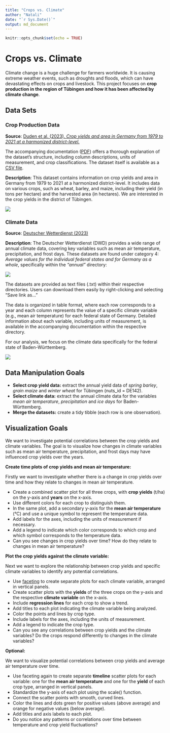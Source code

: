 ```yaml
---
title: "Crops vs. Climate"
author: "Natali"
date: "`r Sys.Date()`"
output: md_document
---
```


```r
knitr::opts_chunk$set(echo = TRUE)
```

# Crops vs. Climate

Climate change is a huge challenge for farmers worldwide. It is causing extreme weather events, such as droughts and floods, which can have devastating effects on crops and livestock. This project focuses on **crop production in the region of Tübingen and how it has been affected by climate change**.

## Data Sets

### Crop Production Data

**Source**: [Duden et al. (2023). *Crop yields and area in Germany from 1979 to 2021 at a harmonized district-level.*](https://doi.org/10.3220/DATA20231117103252-0)

The accompanying documentation ([PDF](https://www.openagrar.de/servlets/MCRFileNodeServlet/openagrar_derivate_00056476/Readme.pdf)) offers a thorough explanation of the dataset’s structure, including column descriptions, units of measurement, and crop classifications. The dataset itself is available as a [CSV file](https://www.openagrar.de/servlets/MCRFileNodeServlet/openagrar_derivate_00056476/Final_data.csv).

**Description**: This dataset contains information on crop yields and area in Germany from 1979 to 2021 at a harmonized district-level. It includes data on various crops, such as wheat, barley, and maize, including their yield (in tons per hectare) and the harvested area (in hectares). We are interested in the crop yields in the district of Tübingen.

![](Crops_data.png)

### Climate Data

**Source**: [Deutscher Wetterdienst (2023)](https://www.dwd.de/EN/ourservices/cdc/cdc_ueberblick-klimadaten_en.html)

**Description**: The Deutscher Wetterdienst (DWD) provides a wide range of annual climate data, covering key variables such as mean air temperature, precipitation, and frost days. These datasets are found under category 4: *Average values for the individual federal states and for Germany as a whole*, specifically within the *"annual"* directory:

![](index.png)

The datasets are provided as text files (.txt) within their respective directories. Users can download them easily by right-clicking and selecting “Save link as…”

The data is organized in table format, where each row corresponds to a year and each column represents the value of a specific climate variable (e.g., mean air temperature) for each federal state of Germany. Detailed information about each variable, including units of measurement, is available in the accompanying documentation within the respective directory.

For our analysis, we focus on the climate data specifically for the federal state of Baden-Württemberg.

![](Climate_data.png)

## Data Manipulation Goals

-   **Select crop yield data:** extract the annual yield data of *spring barley*, *grain maize* and *winter wheat* for Tübingen (nuts_id = DE142).
-   **Select climate data:** extract the annual climate data for the variables *mean air temperature*, *precipitation* and *ice days* for Baden-Württemberg.
-   **Merge the datasets:** create a tidy tibble (each row is one observation).

## Visualization Goals

We want to investigate potential correlations between the crop yields and climate variables. The goal is to visualize how changes in climate variables such as mean air temperature, precipitation, and frost days may have influenced crop yields over the years.

**Create time plots of crop yields and mean air temperature:**

Firstly we want to investigate whether there is a change in crop yields over time and how they relate to changes in mean air temperature.

-   Create a combined scatter plot for all three crops, with **crop yields** (t/ha) on the y-axis and **years** on the x-axis.
-   Use different colors for each crop to distinguish them.
-   In the same plot, add a secondary y-axis for the **mean air temperature** (°C) and use a unique symbol to represent the temperature data.
-   Add labels for the axes, including the units of measurement if necessary.
-   Add a legend to indicate which color corresponds to which crop and which symbol corresponds to the temperature data.
-   Can you see changes in crop yields over time? How do they relate to changes in mean air temperature?

**Plot the crop yields against the climate variable:**

Next we want to explore the relationship between crop yields and specific climate variables to identify any potential correlations.

-   Use [faceting](https://r-graph-gallery.com/223-faceting-with-ggplot2.html) to create separate plots for each climate variable, arranged in vertical panels.
-   Create scatter plots with the **yields** of the three crops on the y-axis and the respective **climate variable** on the x-axis.
-   Include **regression lines** for each crop to show a trend.
-   Add titles to each plot indicating the climate variable being analyzed.
-   Color the points and lines by crop type.
-   Include labels for the axes, including the units of measurement.
-   Add a legend to indicate the crop type.
-   Can you see any correlations between crop yields and the climate variables? Do the crops respond differently to changes in the climate variables?

**Optional:**

We want to visualize potential correlations between crop yields and average air temperature over time.

-   Use faceting again to create separate **timeline** scatter plots for each variable: one for the **mean air temperature** and one for the **yield** of each crop type, arranged in vertical panels.
-   Standardize the y-axis of each plot using the scale() function.
-   Connect the scatter points with smooth, curved lines.
-   Color the lines and dots green for positive values (above average) and orange for negative values (below average).
-   Add titles and axis labels to each plot.
-   Do you notice any patterns or correlations over time between temperature and crop yield fluctuations?
